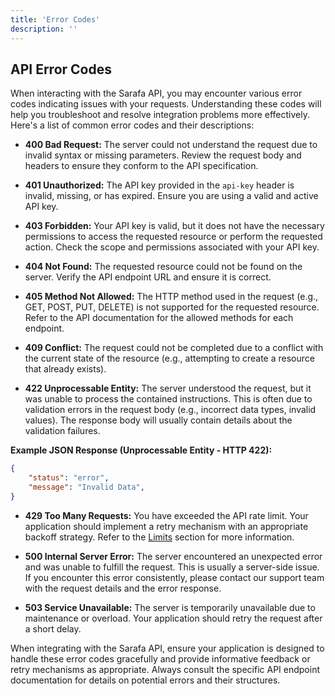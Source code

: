 ```yaml
---
title: 'Error Codes'
description: ''
---
```


## API Error Codes

When interacting with the Sarafa API, you may encounter various error codes indicating issues with your requests. Understanding these codes will help you troubleshoot and resolve integration problems more effectively. Here's a list of common error codes and their descriptions:

* **400 Bad Request:** The server could not understand the request due to invalid syntax or missing parameters. Review the request body and headers to ensure they conform to the API specification.

* **401 Unauthorized:** The API key provided in the `api-key` header is invalid, missing, or has expired. Ensure you are using a valid and active API key.

* **403 Forbidden:** Your API key is valid, but it does not have the necessary permissions to access the requested resource or perform the requested action. Check the scope and permissions associated with your API key.

* **404 Not Found:** The requested resource could not be found on the server. Verify the API endpoint URL and ensure it is correct.

* **405 Method Not Allowed:** The HTTP method used in the request (e.g., GET, POST, PUT, DELETE) is not supported for the requested resource. Refer to the API documentation for the allowed methods for each endpoint.

* **409 Conflict:** The request could not be completed due to a conflict with the current state of the resource (e.g., attempting to create a resource that already exists).

* **422 Unprocessable Entity:** The server understood the request, but it was unable to process the contained instructions. This is often due to validation errors in the request body (e.g., incorrect data types, invalid values). The response body will usually contain details about the validation failures.

**Example JSON Response (Unprocessable Entity - HTTP 422):**

```json
{
    "status": "error",
    "message": "Invalid Data",
}
```

* **429 Too Many Requests:** You have exceeded the API rate limit. Your application should implement a retry mechanism with an appropriate backoff strategy. Refer to the [Limits](#limits) section for more information.

* **500 Internal Server Error:** The server encountered an unexpected error and was unable to fulfill the request. This is usually a server-side issue. If you encounter this error consistently, please contact our support team with the request details and the error response.

* **503 Service Unavailable:** The server is temporarily unavailable due to maintenance or overload. Your application should retry the request after a short delay.

When integrating with the Sarafa API, ensure your application is designed to handle these error codes gracefully and provide informative feedback or retry mechanisms as appropriate. Always consult the specific API endpoint documentation for details on potential errors and their structures.

